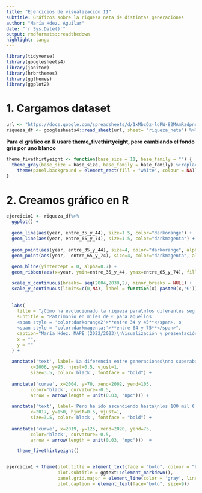 ```yaml
---
title: "Ejercicios de visualización II"
subtitle: Gráficos sobre la riqueza neta de distintas generaciones
author: "María Hdez. Aguilar"
date: "`r Sys.Date()`"
output: rmdformats::readthedown
highlight: tango
---
```


```r
library(tidyverse)
library(googlesheets4)
library(janitor)
library(hrbrthemes)
library(ggthemes)
library(ggplot2)
```

# **1. Cargamos dataset**

```r
url <- "https://docs.google.com/spreadsheets/d/1xMbcOz-ldPW-82MAmRzdpnr_bkc0e1LYianLKwpor5E/edit#gid=362203764"
riqueza_df <- googlesheets4::read_sheet(url, sheet= "riqueza_neta") %>% janitor::clean_names()
```

**Para el gráfico en R usaré theme_fivethirtyeight, pero cambiando el fondo gris por uno blanco**

```r
theme_fivethirtyeight <- function(base_size = 11, base_family = "") {
  theme_gray(base_size = base_size, base_family = base_family) %+replace%
    theme(panel.background = element_rect(fill = "white", colour = NA))
}
```

# **2. Creamos gráfico en R**

```r
ejercicio1 <- riqueza_df%>%
  ggplot() + 
  
  geom_line(aes(year, entre_35_y_44), size=1.5, color="darkorange") + 
  geom_line(aes(year, entre_65_y_74), size=1.5, color="darkmagenta") + 
  
  geom_point(aes(year, entre_35_y_44), size=4, color="darkorange", alpha=0.5)+
  geom_point(aes(year,  entre_65_y_74), size=4, color="darkmagenta", alpha=0.5) +
  
  geom_hline(yintercept = 0, alpha=0.7) +
  geom_ribbon(aes(x=year, ymin=entre_35_y_44, ymax=entre_65_y_74), fill="bisque1", alpha=.4) +

  scale_x_continuous(breaks= seq(2004,2030,2), minor_breaks = NULL) + 
  scale_y_continuous(limits=c(0,NA), label = function(x) paste0(x,'€')) + 
  
  
  labs(
    title = "¿Cómo ha evolucionado la riqueza para\nlos diferentes segmentos de edad?",
    subtitle = "Patrimonio en miles de € para aquellos
    <span style = 'color:darkorange2'>**entre 34 y 45**</span>, o 
    <span style = 'color:darkmagenta;'>**entre 64 y 75**</span>",
    caption="María Hdez. MAPE (2022/2023)\nVisualización y presentación de datos", 
    x = "",
    y = ""
  ) + 
  
  annotate('text', label='La diferencia entre generaciones\nno superaba los\n20 mil € en 2002', 
         x=2006, y=95, hjust=0.5, vjust=1, 
         size=3.5, color='black', fontface = "bold") + 
  
  annotate('curve', x=2004, y=70, xend=2002, yend=105, 
         color='black', curvature=-0.5, 
         arrow = arrow(length = unit(0.03, "npc"))) + 
  
  annotate('text', label='Pero ha ido ascendiendo hasta\nlos 100 mil € en 2020', 
         x=2017, y=150, hjust=0.5, vjust=1, 
         size=3.5, color='black', fontface = "bold") +
  
  annotate('curve', x=2019, y=125, xend=2020, yend=75, 
         color='black', curvature=-0.5, 
         arrow = arrow(length = unit(0.03, "npc")))  +

    theme_fivethirtyeight()


ejercicio1 + theme(plot.title = element_text(face = "bold", colour = "black", size=13),
                   plot.subtitle = ggtext::element_markdown(), 
                   panel.grid.major = element_line(color = 'gray', linetype = 'dotted'), 
                   plot.caption = element_text(face="bold", size=9))
```
